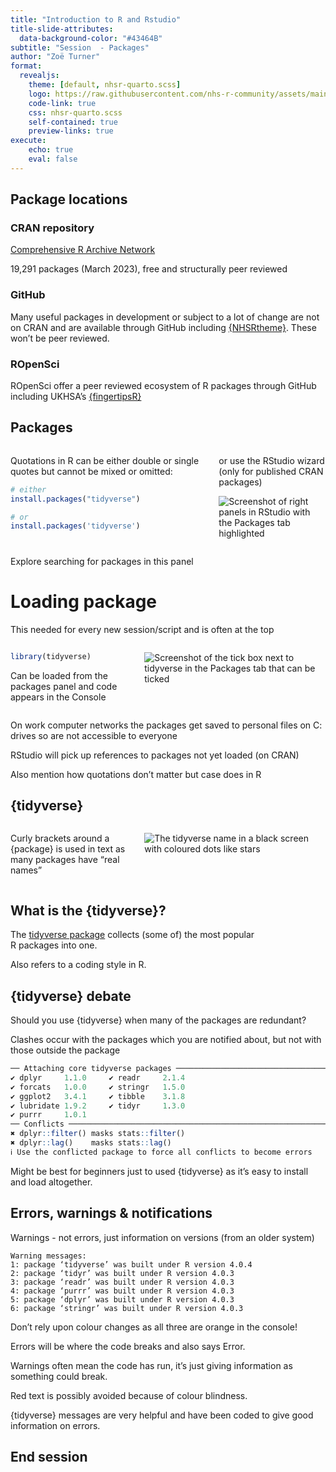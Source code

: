 ```yaml
---
title: "Introduction to R and Rstudio"
title-slide-attributes: 
  data-background-color: "#43464B"
subtitle: "Session  - Packages"
author: "Zoë Turner"
format:
  revealjs:
    theme: [default, nhsr-quarto.scss]
    logo: https://raw.githubusercontent.com/nhs-r-community/assets/main/logo/nhsr-logo.svg
    code-link: true
    css: nhsr-quarto.scss
    self-contained: true
    preview-links: true
execute:
    echo: true
    eval: false
---
```


## Package locations

### CRAN repository

[Comprehensive R Archive Network](https://cran.r-project.org/web/packages/)

19,291 packages (March 2023), free and structurally peer reviewed

### GitHub

Many useful packages in development or subject to a lot of change are not on CRAN and are available through GitHub including [{NHSRtheme}](https://github.com/nhs-r-community/NHSRtheme). These won't be peer reviewed.

### ROpenSci

ROpenSci offer a peer reviewed ecosystem of R packages through GitHub including UKHSA's [{fingertipsR}](https://github.com/ropensci/fingertipsR)


## Packages

::: columns
::: {.column width="40%"}
Quotations in R can be either double or single quotes but cannot be mixed or omitted:

```r
# either
install.packages("tidyverse")

# or
install.packages('tidyverse')
```

:::

::: {.column width="60"}
or use the RStudio wizard (only for published CRAN packages)

<img src="img/session-packages/package-wizard.PNG" alt="Screenshot of right panels in RStudio with the Packages tab highlighted" class="center"/>
:::
:::

::: notes
Explore searching for packages in this panel
:::

# Loading package

This needed for every new session/script and is often at the top

::: columns
::: {.column width="40%"}
```r
library(tidyverse) 
```

Can be loaded from the packages panel and code appears in the Console
:::

::: {.column width="60%"}
<img src="img/session-packages/package-load.PNG" alt="Screenshot of the tick box next to tidyverse in the Packages tab that can be ticked" class="center"/>
:::
:::


::: notes
On work computer networks the packages get saved to personal files on C: drives so are not accessible to everyone

RStudio will pick up references to packages not yet loaded (on CRAN)

Also mention how quotations don't matter but case does in R
:::


## {tidyverse}

::: columns
::: {.column width="40%"}
Curly brackets around a {package} is used in text as many packages have "real names"
:::

::: {.column width="60%"}
<img src="img/session-packages/tidyverse.PNG" alt="The tidyverse name in a black screen with coloured dots like stars" class="center"/>
:::
:::

## What is the {tidyverse}?

The [tidyverse package](https://www.tidyverse.org/) collects (some of) the most popular\
R packages into one.

Also refers to a coding style in R.

## {tidyverse} debate

Should you use {tidyverse} when many of the packages are redundant?

Clashes occur with the packages which you are notified about, but not with those outside the package

```r
── Attaching core tidyverse packages ────────────────────────────────────────────────────────────── tidyverse 2.0.0 ──
✔ dplyr     1.1.0     ✔ readr     2.1.4
✔ forcats   1.0.0     ✔ stringr   1.5.0
✔ ggplot2   3.4.1     ✔ tibble    3.1.8
✔ lubridate 1.9.2     ✔ tidyr     1.3.0
✔ purrr     1.0.1     
── Conflicts ──────────────────────────────────────────────────────────────────────────────── tidyverse_conflicts() ──
✖ dplyr::filter() masks stats::filter()
✖ dplyr::lag()    masks stats::lag()
ℹ Use the conflicted package to force all conflicts to become errors
```
::: notes
Might be best for beginners just to used {tidyverse} as it's easy to install and load altogether.
:::

## Errors, warnings & notifications

Warnings - not errors, just information on versions (from an older system)

    Warning messages:
    1: package ‘tidyverse’ was built under R version 4.0.4 
    2: package ‘tidyr’ was built under R version 4.0.3 
    3: package ‘readr’ was built under R version 4.0.3 
    4: package ‘purrr’ was built under R version 4.0.3 
    5: package ‘dplyr’ was built under R version 4.0.3 
    6: package ‘stringr’ was built under R version 4.0.3 

Don't rely upon colour changes as all three are orange in the console!

::: notes
Errors will be where the code breaks and also says Error. 

Warnings often mean the code has run, it's just giving information as something could break.

Red text is possibly avoided because of colour blindness.

{tidyverse} messages are very helpful and have been coded to give good information on errors.
:::


## End session